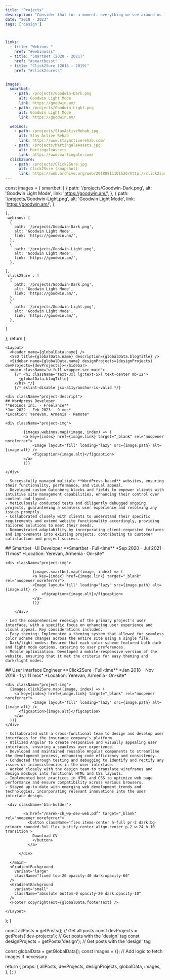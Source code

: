 ```yaml
---
title: "Projects"
description: "Consider that for a moment: everything we see around us is assumed to have had a cause and is contingent upon."
date: "2018 - 2023"
tags: ['design']



links:
  - title: "Webinos "
    href: "#webinosss"
  - title: "SmartBet (2020 - 2021)"
    href: "#smartbesst"
  - title: "Click2Sure (2018 - 2019)"
    href: "#click2suress"


images:
  smartbet:
    - path: /projects/Goodwin-Dark.png
      alt: Goodwin Light Mode
      link: https://goodwin.am/
    - path: /projects/Goodwin-Light.png
      alt: Goodwin Light Mode
      link: https://goodwin.am/

  webinos:
    - path: /projects/StayActiveRehab.jpg
      alt: Stay Active Rehab
      link: https://www.stayactiverehab.com/
    - path: /projects/MartingaleAssets.jpg
      alt: MartingaleAssets
      link: https://www.martingale.com/
  click2Sure:
    - path: /projects/Click2Sure.jpg
      alt: Click2Sure (snapshot)
      link: https://web.archive.org/web/20180811101626/http://click2sure.co.za/
---
```




  const images = {
    smartbet: [
      {
        path: '/projects/Goodwin-Dark.png',
        alt: 'Goodwin Light Mode',
        link: 'https://goodwin.am/',
      },
      {
        path: '/projects/Goodwin-Light.png',
        alt: 'Goodwin Light Mode',
        link: 'https://goodwin.am/',
      },
      
    ],
     webinos: [
      {
        path: '/projects/Goodwin-Dark.png',
        alt: 'Goodwin Light Mode',
        link: 'https://goodwin.am/',
      },
      {
        path: '/projects/Goodwin-Light.png',
        alt: 'Goodwin Light Mode',
        link: 'https://goodwin.am/',
      },
      
    ],
     click2Sure : [
      {
        path: '/projects/Goodwin-Dark.png',
        alt: 'Goodwin Light Mode',
        link: 'https://goodwin.am/',
      },
      {
        path: '/projects/Goodwin-Light.png',
        alt: 'Goodwin Light Mode',
        link: 'https://goodwin.am/',
      },
      
    ]
  };
  return (

    <Layout>
      <Header name={globalData.name} />
      <SEO title={globalData.name} description={globalData.blogTitle} />
      <Sidebar name={globalData.name} designProjects={designProjects} devProjects={devProjects}></Sidebar>
      <main className="w-full wrapper-sec main">
        {/* <h1 className="text-3xl lg:text-5xl text-center mb-12">
          {globalData.blogTitle}
        </h1> */}
        {/* eslint-disable jsx-a11y/anchor-is-valid */}
        
<div className="project-part" id="webinosss">
 
    
    <div className="project-descript">
    ## Wordpress Developer
    **Webinos Inc. · Freelance**  
    *Jun 2022 - Feb 2023 · 9 mos*  
    *Location: Yerevan, Armenia · Remote*

    <div className="project-img">

            {images.webinos.map((image, index) => (
            <a key={index} href={image.link} target="_blank" rel="noopener noreferrer">
                <Image layout='fill' loading="lazy" src={image.path} alt={image.alt} />
                <figcaption>{image.alt}</figcaption>
            </a>
            ))}

    </div>

    - Successfully managed multiple **WordPress-based** websites, ensuring their functionality, performance, and visual appeal.
    - Developed custom Gutenberg blocks and fields to empower clients with intuitive site management capabilities, enhancing their control over content and layout.
    - Meticulously conducted tests and diligently debugged ongoing projects, guaranteeing a seamless user experience and resolving any issues promptly.
    - Collaborated closely with clients to understand their specific requirements and extend website functionality accordingly, providing tailored solutions to meet their needs.
    - Demonstrated adaptability by incorporating client-requested features and improvements into existing projects, contributing to customer satisfaction and project success.

  </div>
 
</div>


  <div className="project-part" id="smartbesst">
    <div className="project-descript">
        ## Smartbet · UI Developer
        **Smartbet · Full-time**  
        *Sep 2020 - Jul 2021 · 11 mos*  
        *Location: Yerevan, Armenia · On-site*

    <div className="project-img">

                {images.smartbet.map((image, index) => (
                <a key={index} href={image.link} target="_blank" rel="noopener noreferrer">
                <Image layout='fill' loading="lazy" src={image.path} alt={image.alt} />
                    <figcaption>{image.alt}</figcaption>
                </a>
                ))}

        </div>

    - Led the comprehensive redesign of the primary project's user interface, with a specific focus on enhancing user experience and visual appeal. Key considerations included:
    - Easy theming: Implemented a theming system that allowed for seamless color scheme changes across the entire site using a single file.
    - Dark/light modes: Ensured that each color scheme featured both dark and light mode options, catering to user preferences.
    - Mobile optimization: Developed a mobile-responsive version of the website, ensuring that it met the criteria for easy theming and dark/light modes.
  </div>
</div>


<div className="project-part" id="click2sure">
  <div className="project-descript">
    ## User Interface Engineer
    **Click2Sure · Full-time**  
    *Jan 2018 - Nov 2019 · 1 yr 11 mos*  
    *Location: Yerevan, Armenia · On-site*

    <div className="project-img">
      {images.click2Sure.map((image, index) => (
        <a key={index} href={image.link} target="_blank" rel="noopener noreferrer">
                <Image layout='fill' loading="lazy" src={image.path} alt={image.alt} />
          <figcaption>{image.alt}</figcaption>
        </a>
      ))}
    </div>

    - Collaborated with a cross-functional team to design and develop user interfaces for the insurance company's platform.
    - Utilized Angular to create responsive and visually appealing user interfaces, ensuring a seamless user experience.
    - Developed and maintained reusable Angular components to streamline the development process, enhancing code efficiency and consistency.
    - Conducted thorough testing and debugging to identify and rectify any issues or inconsistencies in the user interface.
    - Worked closely with the design team to translate wireframes and design mockups into functional HTML and CSS layouts.
    - Implemented best practices in HTML and CSS to optimize web page performance and ensure compatibility across various browsers.
    - Stayed up-to-date with emerging web development trends and technologies, incorporating relevant innovations into the user interface design.
  </div>
</div>


     <div className='btn-holder'>

            <a href="/narek-ch_wp-dev-web.pdf" target="_blank" rel="noopener noreferrer">
              <button className='flex items-center h-full pr-2 dark:bg-primary rounded-3xl flex justify-center align-center p-2 w-24 h-10 transition'>
                Download CV
                </button>
              </a>

          </div>

      </main>
      <GradientBackground
        variant="large"
        className="fixed top-20 opacity-40 dark:opacity-60"
      />
      <GradientBackground
        variant="small"
        className="absolute bottom-0 opacity-20 dark:opacity-10"
      />
      <Footer copyrightText={globalData.footerText} />

    </Layout>

  );
}

   


  const allPosts = getPosts(); // Get all posts
  const devProjects = getPosts('dev-projects'); // Get posts with the 'design' tag
  const designProjects = getPosts('design'); // Get posts with the 'design' tag

  const globalData = getGlobalData();
  const images = {}; // Add logic to fetch images if necessary

  return {
    props: {
      allPosts,
      devProjects,
      designProjects,
      globalData,
      images,
    },
  };
}
